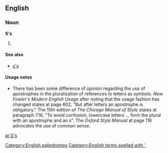 {{also|SS|sS|ss.|s's|§§}}
==English==

===Noun===
'''S's'''

# {{plural of|S}}

====See also====
* [[s's]]

====Usage notes====
* There has been some difference of opinion regarding the use of apostrophes in the pluralization of references to letters as symbols. ''New Fowler's Modern English Usage'' after noting that the usage fashion has changed states at page 602, "But after letters an apostrophe is obligatory." The 15th edition of ''The Chicago Manual of Style'' states at paragraph 7.16, "To avoid confusion, lowercase letters ... form the plural with an apostrophe and an s". The ''Oxford Style Manual'' at page 116 advocates the use of common sense.

[[Category:English palindromes]]
[[Category:English terms spelled with ']]

[[ar:S's]]
